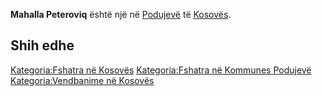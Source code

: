 {{Fshat në 
 | Emri                = Mahalla Peteroviq
 | EmriAlt                = 
 | NAME_SHORT_FORM=      
 | NAME_GENERIC=      
 | NAME_SORT_NAME_RO=      MAHALLAPETEROVIQ
 | FULL_NAME_RO = Mahalla Peteroviq
 | FULL_NAME_ND_RO=Mahalla Peteroviq
 | SORT_NAME_RG=MAHALLAPETEROVIQ
 | FULL_NAME_RG=Mahalla Peteroviq
 | FULL_NAME_ND_RG=Mahalla Peteroviq
 | SRP_NAME_SHORT_FORM=      
 | SRP_NAME_GENERIC=      
 | SRP_NAME_SORT_NAME_RO=      
 | SRP_FULL_NAME_RO = 
 | SRP_FULL_NAME_ND_RO=
 | SRP_SORT_NAME_RG=
 | SRP_FULL_NAME_RG=
 | SRP_FULL_NAME_ND_RG=
 | Emri (Rasa dhanore) = 
 | Figura              = 
 | Shteti              = Kosovo
 | Komuna              = Podujevë
 | Kodi postar         = 
 | Sipërfaqja          = 

 | Popullsia           = 

 | Regj. i popullsisë  = 
 | Dend. e popullsisë  = 
 | Faqja zyrtare       = 
 <!--- Koordinatat ----> 
 | Gjerësia            = 42.871014
 | Gjatësia            = 21.116153
 | Lartësia            = 
}}
'''Mahalla Peteroviq''' është një [[]] në [[Podujevë]] të [[Kosovës]].

<!-- == Gjeografia == -->
<!-- == Historia == -->
<!-- == Demografia == -->
== Shih edhe ==
{{Komuna Podujevë}}
{{Kosovo-Administrata-Cung}}

[[Kategoria:Fshatra në Kosovës]]
[[Kategoria:Fshatra në Kommunes Podujevë]]
[[Kategoria:Vendbanime në Kosovës]]